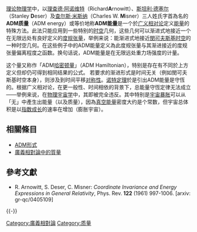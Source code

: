 {{noteTA
|G1=物理学
}}
[[理论物理学|理论物理学]]中，以[[理查德·阿诺维特|理查德·阿诺维特]]（Richard''' A'''rnowitt）、[[斯坦利·德塞尔|斯坦利·德塞尔]]（Stanley '''D'''eser）及[[查尔斯·米斯纳|查尔斯·米斯纳]]（Charles W. '''M'''isner）三人姓氏字首為名的'''ADM质量'''（ADM energy）或等价地称'''ADM能量'''是一个於[[广义相对论|广义相对论]]定义[[能量|能量]]的特殊方法。此法只能应用到一些特别的[[时空|时空]]几何，这些几何可以渐进式地接近一个在无限远处有良好定义的[[度规|度规张量]]，举例来说：能渐进式地接近[[閔可夫斯基时空|閔可夫斯基时空]]的一种时空几何。在这些例子中的ADM能量定义為此度规张量与其渐进接近的度规张量偏离程度之函数。换句话说，ADM能量是在无限远处重力场强度的计量。

这个量又称作「ADM[[哈密顿量|哈密顿量]]」（ADM Hamiltonian），特别是存在有不同於上方定义但却仍可得到相同结果的公式。
若要求的渐进形式是时间无关（例如閔可夫斯基时空本身），则涉及到时间平移[[对称性|对称性]]。[[诺特定理|诺特定理]]於是引出ADM能量是守恆的。根据广义相对论，在更一般性、时间相依的背景下，总能量守恆定律无法成立——举例来说，在[[物理宇宙学|物理宇宙学]]中，其即被完全违反。其中特别是[[宇宙暴胀|宇宙暴胀]]可以从「无」中產生出能量（以及质量），因為[[真空能量|真空能量]]密度大约是个常数，但宇宙总体积是以[[指数成长|指数成长]]的速率在增加（膨胀宇宙）。

== 相關條目 ==
* [[ADM形式|ADM形式]] 
* [[廣義相對論中的質量|廣義相對論中的質量]]

== 參考文獻 ==
{{Reflist}}
* R. Arnowitt, S. Deser, C. Misner: ''Coordinate Invariance and Energy Expressions in General Relativity'', Phys. Rev. '''122''' (1961) 997-1006. [arxiv: gr-qc/0405109]

{{-}}
{{Relativity}}

{{DEFAULTSORT:A}}
[[Category:廣義相對論|Category:廣義相對論]]
[[Category:质量|Category:质量]]